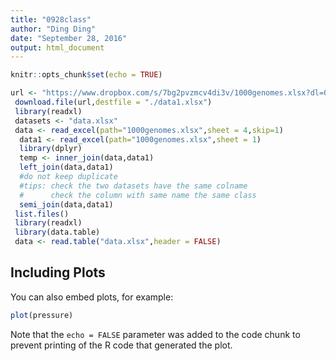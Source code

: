 ```yaml
---
title: "0928class"
author: "Ding Ding"
date: "September 28, 2016"
output: html_document
---
```


```r
knitr::opts_chunk$set(echo = TRUE)
```


```r
url <- "https://www.dropbox.com/s/7bg2pvzmcv4di3v/1000genomes.xlsx?dl=0"
 download.file(url,destfile = "./data1.xlsx")
 library(readxl)
 datasets <- "data.xlsx"
 data <- read_excel(path="1000genomes.xlsx",sheet = 4,skip=1)
  data1 <- read_excel(path="1000genomes.xlsx",sheet = 1)
  library(dplyr)
  temp <- inner_join(data,data1)
  left_join(data,data1)
  #do not keep duplicate
  #tips: check the two datasets have the same colname
  #      check the column with same name the same class
  semi_join(data,data1)
 list.files()
 library(readxl)
 library(data.table)
 data <- read.table("data.xlsx",header = FALSE)
```

## Including Plots

You can also embed plots, for example:

```r
plot(pressure)
```

Note that the `echo = FALSE` parameter was added to the code chunk to prevent printing of the R code that generated the plot.
